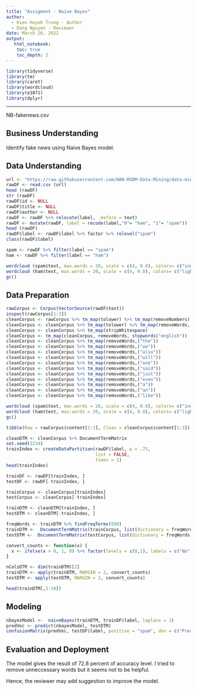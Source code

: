---
title: "Assigment - Naive Bayes"
author:
  - Kien Huynh Trung - Author
  - Dang Nguyen - Reviewer
date: March 20, 2022
output:
   html_notebook:
    toc: true
    toc_depth: 2
---

```{r}
library(tidyverse)
library(tm)
library(caret)
library(wordcloud)
library(e1071)
library(dplyr)
```
---
NB-fakenews.csv

## Business Understanding
Identify fake news using Naive Bayes model. 

## Data Understanding
```{r}
url <- "https://raw.githubusercontent.com/HAN-M3DM-Data-Mining/data-mining-s2y2122-kienhuynh2903/master/datasets/NB-fakenews.csv"
rawDF <- read.csv (url)
head (rawDF)
str (rawDF)
rawDF$id <- NULL 
rawDF$title <- NULL
rawDF$author <- NULL
rawDF <- rawDF %>% relocate(label, .before = text)
rawDF <- mutate(rawDF, label = recode(label,"0"= "ham", "1"= "spam"))
head (rawDF)
rawDF$label <- rawDF$label %>% factor %>% relevel("spam")
class(rawDF$label)

spam <- rawDF %>% filter(label == "spam")
ham <- rawDF %>% filter(label == "ham")

wordcloud (spam$text, max.words = 20, scale = c(4, 0.8), colors= c("indianred1","indianred2","indianred3","indianred"))
wordcloud (ham$text, max.words = 20, scale = c(4, 0.8), colors= c("lightsteelblue1","lightsteelblue2","lightsteelblue3","lightsteelblue"))
gc()
```

## Data Preparation
```{r}
rawCorpus <- Corpus(VectorSource(rawDF$text))
inspect(rawCorpus[1:3])
cleanCorpus <- rawCorpus %>% tm_map(tolower) %>% tm_map(removeNumbers)
cleanCorpus <- cleanCorpus %>% tm_map(tolower) %>% tm_map(removeWords, stopwords()) %>% tm_map(removePunctuation)
cleanCorpus <- cleanCorpus %>% tm_map(stripWhitespace)
cleanCorpus <- tm_map(cleanCorpus, removeWords, stopwords("english"))
cleanCorpus <- cleanCorpus %>% tm_map(removeWords,("the"))
cleanCorpus <- cleanCorpus %>% tm_map(removeWords,("we"))
cleanCorpus <- cleanCorpus %>% tm_map(removeWords,("also"))
cleanCorpus <- cleanCorpus %>% tm_map(removeWords,("will"))
cleanCorpus <- cleanCorpus %>% tm_map(removeWords,("one"))
cleanCorpus <- cleanCorpus %>% tm_map(removeWords,("said"))
cleanCorpus <- cleanCorpus %>% tm_map(removeWords,("just"))
cleanCorpus <- cleanCorpus %>% tm_map(removeWords,("even"))
cleanCorpus <- cleanCorpus %>% tm_map(removeWords,("a"))
cleanCorpus <- cleanCorpus %>% tm_map(removeWords,("an"))
cleanCorpus <- cleanCorpus %>% tm_map(removeWords,("like"))

wordcloud (spam$text, max.words = 20, scale = c(4, 0.8), colors= c("indianred1","indianred2","indianred3","indianred"))
wordcloud (ham$text, max.words = 20, scale = c(4, 0.8), colors= c("lightsteelblue1","lightsteelblue2","lightsteelblue3","lightsteelblue"))
gc()

tibble(Raw = rawCorpus$content[1:3], Clean = cleanCorpus$content[1:3])

cleanDTM <- cleanCorpus %>% DocumentTermMatrix
set.seed(1234)
trainIndex <- createDataPartition(rawDF$label, p = .75, 
                                  list = FALSE, 
                                  times = 1)
head(trainIndex)

trainDF <- rawDF[trainIndex, ]
testDF <- rawDF[-trainIndex, ]

trainCorpus <- cleanCorpus[trainIndex]
testCorpus <- cleanCorpus[-trainIndex]

trainDTM <- cleanDTM[trainIndex, ]
testDTM <- cleanDTM[-trainIndex, ]

freqWords <- trainDTM %>% findFreqTerms(500)
trainDTM <-  DocumentTermMatrix(trainCorpus, list(dictionary = freqWords))
testDTM <-  DocumentTermMatrix(testCorpus, list(dictionary = freqWords))

convert_counts <- function(x) {
  x <- ifelse(x > 0, 1, 0) %>% factor(levels = c(0,1), labels = c("No", "Yes"))
}

nColsDTM <- dim(trainDTM)[2]
trainDTM <- apply(trainDTM, MARGIN = 2, convert_counts)
testDTM <- apply(testDTM, MARGIN = 2, convert_counts)

head(trainDTM[,1:10])

```
## Modeling
```{r}
nbayesModel <-  naiveBayes(trainDTM, trainDF$label, laplace = 1)
predVec <- predict(nbayesModel, testDTM)
confusionMatrix(predVec, testDF$label, positive = "spam", dnn = c("Prediction", "True"))

```
## Evaluation and Deployment
The model gives the result of 72.8 percent of accuracy level. I tried to remove unneccessary words but it seems not to be helpful. 

Hence, the reviewer may add suggestion to improve the model. 

